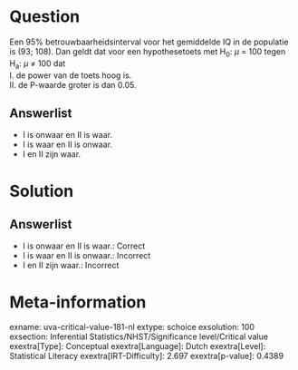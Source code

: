 Question
========

Een 95% betrouwbaarheidsinterval voor het gemiddelde IQ in de populatie
is (93; 108). Dan geldt dat voor een hypothesetoets met H~0~: *μ* = 100
tegen H~a~: *μ* ≠ 100 dat\
I. de power van de toets hoog is.\
II. de P-waarde groter is dan 0.05.

Answerlist
----------

* I is onwaar en II is waar.
* I is waar en II is onwaar.
* I en II zijn waar.

Solution
========

Answerlist
----------

* I is onwaar en II is waar.: Correct
* I is waar en II is onwaar.: Incorrect
* I en II zijn waar.: Incorrect

Meta-information
================
exname: uva-critical-value-181-nl
extype: schoice
exsolution: 100
exsection: Inferential Statistics/NHST/Significance level/Critical value
exextra[Type]: Conceptual
exextra[Language]: Dutch
exextra[Level]: Statistical Literacy
exextra[IRT-Difficulty]: 2.697
exextra[p-value]: 0.4389
